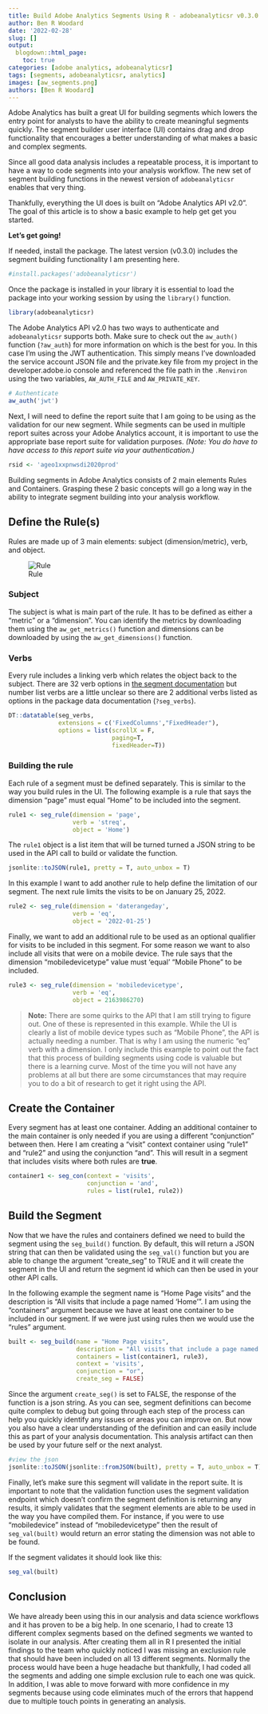 ```yaml
---
title: Build Adobe Analytics Segments Using R - adobeanalyticsr v0.3.0
author: Ben R Woodard
date: '2022-02-28'
slug: []
output:
  blogdown::html_page:
    toc: true
categories: [adobe analytics, adobeanalyticsr]
tags: [segments, adobeanalyticsr, analytics]
images: [aw_segments.png]
authors: [Ben R Woodard]
---
```


Adobe Analytics has built a great UI for building segments which lowers the entry point for analysts to have the ability to create meaningful segments quickly. The segment builder user interface (UI) contains drag and drop functionality that encourages a better understanding of what makes a basic and complex segments.

Since all good data analysis includes a repeatable process, it is important to have a way to code segments into your analysis workflow. The new set of segment building functions in the newest version of `adobeanalyticsr` enables that very thing.    

Thankfully, everything the UI does is built on "Adobe Analytics API v2.0". The goal of this article is to show a basic example to help get get you started.

__Let's get going!__
 
If needed, install the package. The latest version (v0.3.0) includes the segment building functionality I am presenting here.
```r
#install.packages('adobeanalyticsr')
```

Once the package is installed in your library it is essential to load the package into your working session by using the `library()` function.
```r
library(adobeanalyticsr)
```

The Adobe Analytics API v2.0 has two ways to authenticate and `adobeanalyticsr` supports both.  Make sure to check out the `aw_auth()` function (`?aw_auth`) for more information on which is the best for you.  In this case I'm using the JWT authentication. This simply means I've downloaded the service account JSON file and the private.key file from my project in the developer.adobe.io console and referenced the file path in the `.Renviron` using the two variables, `AW_AUTH_FILE` and `AW_PRIVATE_KEY`.
```r
# Authenticate
aw_auth('jwt')
```

Next, I will need to define the report suite that I am going to be using as the validation for our new segment. While segments can be used in multiple report suites across your Adobe Analytics account, it is important to use the appropriate base report suite for validation purposes. *(Note: You do have to have access to this report suite via your authentication.)*
```r
rsid <- 'ageo1xxpnwsdi2020prod'
```

Building segments in Adobe Analytics consists of 2 main elements Rules and Containers. Grasping these 2 basic concepts will go a long way in the ability to integrate segment building into your analysis workflow. 

## Define the Rule(s)

Rules are made up of 3 main elements: subject (dimension/metric), verb, and object.

![Rule](rule_segment.png)

### Subject

The subject is what is main part of the rule. It has to be defined as either a "metric" or a "dimension". You can identify the metrics by downloading them using the `aw_get_metrics()` function and dimensions can be downloaded by using the `aw_get_dimensions()` function.

### Verbs

Every rule includes a linking verb which relates the object back to the subject. There are 32 verb options in [the segment documentation](https://developer.adobe.com/analytics-apis/docs/2.0/guides/endpoints/segments/definition/#available-data-comparison-functions) but number list verbs are a little unclear so there are 2 additional verbs listed as options in the package data documentation (`?seg_verbs`). 

```r
DT::datatable(seg_verbs, 
              extensions = c('FixedColumns',"FixedHeader"),
              options = list(scrollX = F, 
                             paging=T,
                             fixedHeader=T))
```

### Building the rule

Each rule of a segment must be defined separately. This is similar to the way you build rules in the UI.  The following example is a rule that says the dimension "page" must equal "Home" to be included into the segment.

```r
rule1 <- seg_rule(dimension = 'page', 
                  verb = 'streq',
                  object = 'Home')
```

The `rule1` object is a list item that will be turned turned a JSON string to be used in the API call to build or validate the function.
```r
jsonlite::toJSON(rule1, pretty = T, auto_unbox = T)
```

In this example I want to add another rule to help define the limitation of our segment.  The next rule limits the visits to be on January 25, 2022.  
```r
rule2 <- seg_rule(dimension = 'daterangeday',
                  verb = 'eq',
                  object = '2022-01-25')
```

Finally, we want to add an additional rule to be used as an optional qualifier for visits to be included in this segment.  For some reason we want to also include all visits that were on a mobile device. The rule says that the dimension "mobiledevicetype" value must 'equal' "Mobile Phone" to be included.  

```r
rule3 <- seg_rule(dimension = 'mobiledevicetype',
                  verb = 'eq',
                  object = 2163986270)
```

>**Note:** There are some quirks to the API that I am still trying to figure out.  One of these is represented in this example.  While the UI is clearly a list of mobile device types such as "Mobile Phone", the API is actually needing a number. That is why I am using the numeric "eq" verb with a dimension. I only include this example to point out the fact that this process of building segments using code is valuable but there is a learning curve. Most of the time you will not have any problems at all but there are some circumstances that may require you to do a bit of research to get it right using the API.

## Create the Container
Every segment has at least one container. Adding an additional container to the main container is only needed if you are using a different "conjunction" between then. Here I am creating a "visit" context container using "rule1" and "rule2" and using the conjunction "and". This will result in a segment that includes visits where both rules are **true**.

```r
container1 <- seg_con(context = 'visits',
                      conjunction = 'and',
                      rules = list(rule1, rule2))
```


## Build the Segment

Now that we have the rules and containers defined we need to build the segment using the `seg_build()` function.  By default, this will return a JSON string that can then be validated using the `seg_val()` function but you are able to change the argument "create_seg" to TRUE and it will create the segment in the UI and return the segment id which can then be used in your other API calls.

In the following example the segment name is "Home Page visits" and the description is "All visits that include a page named 'Home'".  I am using the "containers" argument because we have at least one container to be included in our segment. If we were just using rules then we would use the "rules" argument. 

```r
built <- seg_build(name = "Home Page visits",
                   description = "All visits that include a page named 'Home'",
                   containers = list(container1, rule3),
                   context = 'visits',
                   conjunction = "or",
                   create_seg = FALSE)
```

Since the argument `create_seg()` is set to FALSE, the response of the function is a json string. As you can see, segment definitions can become quite complex to debug but going through each step of the process can help you quickly identify any issues or areas you can improve on. But now you also have a clear understanding of the definition and can easily include this as part of your analysis documentation. This analysis artifact can then be used by your future self or the next analyst.  

```r
#view the json 
jsonlite::toJSON(jsonlite::fromJSON(built), pretty = T, auto_unbox = T)
```

Finally, let's make sure this segment will validate in the report suite.  It is important to note that the validation function uses the segment validation endpoint which doesn't confirm the segment definition is returning any results, it simply validates that the segment elements are able to be used in the way you have compiled them.  For instance, if you were to use "mobiledevice" instead of "mobiledevicetype" then the result of `seg_val(built)` would return an error stating the dimension was not able to be found.

If the segment validates it should look like this:

```r
seg_val(built)
```

## Conclusion 

We have already been using this in our analysis and data science workflows and it has proven to be a big help.  In one scenario, I had to create 13 different complex segments based on the defined segments we wanted to isolate in our analysis. After creating them all in R I presented the initial findings to the team who quickly noticed I was missing an exclusion rule that should have been included on all 13 different segments.  Normally the process would have been a huge headache but thankfully, I had coded all the segments and adding one simple exclusion rule to each one was quick. In addition, I was able to move forward with more confidence in my segments because using code eliminates much of the errors that happend due to multiple touch points in generating an analysis.

